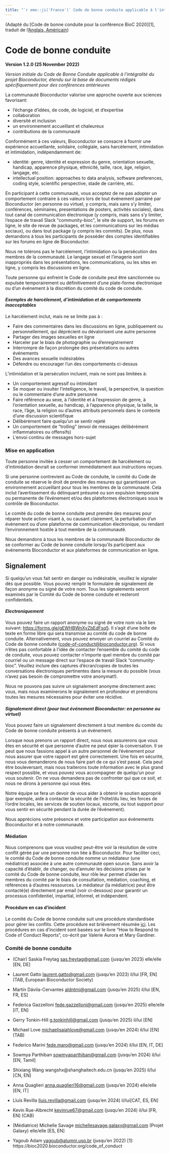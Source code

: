 ```yaml
---
title: "`r emo::ji('France')` Code de bonne conduite applicable à l'intégralité du projet Bioconductor (Français, France)"
---
```


(Adapté du [Code de bonne conduite pour la conférence BioC 2020][1], traduit de l'[Anglais, Américain](en-US.html))

# Code de bonne conduite

**Version 1.2.0 (25 November 2022)**

_Version initiale du Code de Bonne Conduite applicable à l’intégralité du projet Bioconductor, étendu sur la base de documents rédigés spécifiquement pour des conférences antérieures_

La communauté Bioconductor valorise
une approche ouverte aux sciences favorisant:

* l'échange d’idées, de code, de logiciel, et d’expertise
* collaboration
* diversité et inclusion
* un environnement accueillant et chaleureux
* contributions de la communauté

Conformément à ces valeurs, Bioconductor se consacre à fournir une expérience accueillante, solidaire, collégiale, sans harcèlement, intimidation et intimidation, indépendamment de:

* identité: genre, identité et expression du genre, orientation sexuelle, handicap, apparence physique, ethnicité, taille, race, âge, religion, langage, etc.
* intellectual position: approaches to data analysis, software preferences, coding style, scientific perspective, stade de carrière, etc.

En participant à cette communauté, vous acceptez de ne pas adopter un comportement contraire à ces valeurs lors de tout événement parrainé par Bioconductor (en personne ou virtuel, y compris, mais sans s'y limiter, conférences, séminaires, presentations de posters, activités sociales), dans tout canal de communication électronique (y compris, mais sans s'y limiter, l'espace de travail Slack \"community-bioc\", le site de support, les forums en ligne, le site de revue de packages, et les communications sur les médias sociaux), ou dans tout package (y compris les commits). De plus, nous demandons à tous les participants de posséder des comptes identifiables sur les forums en ligne de Bioconductor.

Nous ne tolérons pas le harcèlement, l'intimidation ou la persécution des membres de la communauté. Le langage sexuel et l'imagerie sont inappropriés dans les présentations, les communications, ou les sites en ligne, y compris les discussions en ligne.

Toute personne qui enfreint le Code de conduite peut être sanctionnée ou expulsée temporairement ou définitivement d'une plate-forme électronique ou d'un événement à la discrétion du comité du code de conduite.

#### _Exemples de harcèlement, d'intimidation et de comportements inacceptables_

Le harcèlement inclut, mais ne se limite pas à :

* Faire des commentaires dans les discussions en ligne, publiquement ou personnellement, qui déprécient ou dévalorisent une autre personne
* Partager des images sexuelles en ligne
* Harceler par le biais de photographie ou d'enregistrement
* Interrompre de façon prolongée des présentations ou autres événements
* Des avances sexuelle indésirables
* Défendre ou encourager l'un des comportements ci-dessus

L'intimidation et la persécution incluent, mais ne sont pas limitées à:

* Un comportement agressif ou intimidant
* Se moquer ou insulter l'intelligence, le travail, la perspective, la question ou le commentaire d'une autre personne
* Faire référence au sexe, à l’identité et à l’expression de genre, à l'orientation sexuelle, au handicap, à l’apparence physique, la taille, la race, l'âge, la religion ou d'autres attributs personnels dans le contexte d'une discussion scientifique
* Délibérément faire quelqu'un se sentir rejeté
* Un comportement de "trolling" (envoi de messages délibérément inflammatoires ou offensifs)
* L'envoi continu de messages hors-sujet

### Mise en application
Toute personne invitée à cesser un comportement de harcèlement ou d'intimidation devrait se conformer immédiatement aux instructions reçues.

Si une personne contrevient au Code de conduite, le comité du Code de conduite se réserve le droit de prendre des mesures qui garantissent un environnement accueillant pour tous les membres de la communauté. Cela inclut l'avertissement du délinquant présumé ou son expulsion temporaire ou permanente de l'événement et/ou des plateformes électroniques sous le contrôle de Bioconductor.

Le comité du code de bonne conduite peut prendre des mesures pour réparer toute action visant à, ou causant clairement, la perturbation d'un événement ou d'une plateforme de communication électronique, ou rendant l'environnement hostile à tout membre de la communauté.

Nous demandons à tous les membres de la communauté Bioconductor de se conformer au Code de bonne conduite lorsqu'ils participent aux événements Bioconductor et aux plateformes de communication en ligne.

## Signalement
Si quelqu'un vous fait sentir en danger ou indésirable, veuillez le signaler dès que possible. Vous pouvez remplir le formulaire de signalement de façon anonyme ou signé de votre nom. Tous les signalements seront examinés par le Comité du Code de bonne conduite et resteront confidentiels.

#### _Electroniquement_

Vous pouvez faire un rapport anonyme ou signé de votre nom via le lien suivant: <https://forms.gle/gEWHBWnXvZbEdFsq5>. Il s'agit d'une boîte de texte en forme libre qui sera transmise au comité du code de bonne conduite. Alternativement, vous pouvez envoyer un courriel au Comité du Code de bonne conduite (<code-of-conduct@bioconductor.org>). Si vous n'êtes pas confortable à l'idée de contacter l'ensemble du comité du code de conduite, vous pouvez contacter n'importe quel membre du comité par courriel ou un message direct sur l'espace de travail Slack "community-bioc". Veuillez inclure des captures d'écran/copies de toutes les conversations électroniques pertinentes dans la mesure du possible (vous n'avez pas besoin de compromettre votre anonymat!).

Nous ne pouvons pas suivre un signalement anonyme directement avec vous, mais nous examinerons le signalement en profondeur et prendrons toutes les mesures nécessaires pour éviter une récidive.

#### _Signalement direct (pour tout événement Bioconductor: en personne ou virtuel)_

Vous pouvez faire un signalement directement à tout membre du comité du Code de bonne conduite présents à un événement.

Lorsque nous prenons un rapport direct, nous nous assurerons que vous êtes en sécurité et que personne d'autre ne peut épier la conversation. Il se peut que nous fassions appel à un autre personnel de l’évènement pour nous assurer que votre rapport est géré correctement. Une fois en sécurité, nous vous demanderons de nous faire part de ce qui s'est passé. Cela peut être bouleversant, mais nous traiterons toute information avec le plus grand respect possible, et vous pouvez vous accompagner de quelqu'un pour vous soutenir. On ne vous demandera pas de confronter qui que ce soit, et nous ne dirons à personne qui vous êtes.

Notre équipe se fera un devoir de vous aider à obtenir le soutien approprié (par exemple, aide à contacter la sécurité de l'hôtel/du lieu, les forces de l'ordre locales, les services de soutien locaux, escorte, ou tout support pour vous sentir en sécurité pendant la durée de l'événement).

Nous apprécions votre présence et votre participation aux événements Bioconductor et à notre communauté.

#### Médiation

Nous comprenons que vous voudrez peut-être voir la résolution de votre conflit gérée par une personne non liée à Bioconductor. Pour faciliter ceci, le comité du Code de bonne conduite nomme un médiateur (une médiatrice) associée à une autre communauté open source. Sans avoir la capacité d'établir, de changer, ou d'annuler les décisions prises par le comité du Code de bonne conduite, leur rôle leur permet d'aider les membres du comité par le biais de consultation, médiation, coaching, et références à d'autres ressources. Le médiateur (la médiatrice) peut être contacté(e) directement par email (voir ci-dessous) pour garantir un processus confidentiel, impartial, informel, et indépendent.

#### Procédure en cas d'incident

Le comité du Code de bonne conduite suit une procédure standardisée pour gérer les conflits.
Cette procédure est brièvement résumée [ici](https://bioconductor.github.io/CodeOfConduct/incident_response.html). Les procédures en cas d'incident sont basées sur le livre "How to Respond to Code of Conduct Reports", co-écrit par Valerie Aurora et Mary Gardiner.


### Comité de bonne conduite

* (Chair) Saskia Freytag <sas.freytag@gmail.com> (jusqu'en 2023) elle/elle [EN, DE]
* Laurent Gatto <laurent.gatto@gmail.com> (jusqu'en 2023) il/lui [FR, EN] (TAB, European Bioconductor Society)
* Martín Dávila-Cervantes <aldntmi@gmail.com> (jusqu'en 2025) il/lui [EN, FR, ES]
* Federica Gazzelloni <fede.gazzelloni@gmail.com> (jusqu'en 2025) elle/elle [IT, EN]
* Gerry Tonkin-Hill <g.tonkinhill@gmail.com> (jusqu'en 2025) il/lui [EN]
* Michael Love <michaelisaiahlove@gmail.com> (jusqu'en 2024) il/lui [EN] (TAB)
* Federico Marini <fede.maro@gmail.com> (jusqu'en 2024) il/lui [EN, IT, DE]
* Sowmya Parthiban <sowmyaparthiban@gmail.com> (jusqu'en 2024) il/lui [EN, Tamil]
* Shixiang Wang wangshx@shanghaitech.edu.cn (jusqu'en 2025) il/lui [CN, EN]
* Anna Quaglieri <anna.quaglieri16@gmail.com> (jusqu'en 2024) elle/elle [EN, IT]
* Lluís Revilla <lluis.revilla@gmail.com> (jusqu'en 2024) il/lui[CAT, ES, EN]
* Kevin Rue-Albrecht <kevinrue67@gmail.com> (jusqu'en 2024) il/lui [FR, EN] (CAB)
* (Médiatrice) Michelle Savage <michellesavage.galaxy@gmail.com> (Projet Galaxy) elle/elle [ES, EN]

* Yagoub Adam <yagoub@alumni.usp.br> (jusqu'en 2022)
[1]: https://bioc2020.bioconductor.org/code_of_conduct
